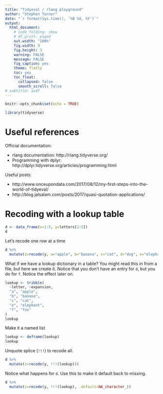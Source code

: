 ```yaml
---
title: "Tidyeval / rlang playground"
author: "Stephen Turner"
date: "`r format(Sys.time(), '%B %d, %Y')`"
output: 
  html_document: 
    # code_folding: show
    # df_print: paged
    out.width: "100%"
    fig.width: 9
    fig.height: 3
    warning: FALSE
    message: FALSE
    fig_caption: yes
    theme: flatly
    toc: yes
    toc_float: 
      collapsed: false
      smooth_scroll: false
# subtitle: asdf
---
```


```r
knitr::opts_chunk$set(echo = TRUE)
```

```r
library(tidyverse)
```

# Useful references

Official documentation: 

- rlang documentation: http://rlang.tidyverse.org/
- Programming with dplyr: http://dplyr.tidyverse.org/articles/programming.html

Useful posts:

- http://www.onceupondata.com/2017/08/12/my-first-steps-into-the-world-of-tidyeval/
- http://blog.jalsalam.com/posts/2017/quasi-quotation-applications/

# Recoding with a lookup table

```r
d <- data_frame(x=1:5, y=letters[1:5])
d
```

Let's recode one row at a time

```r
d %>% 
  mutate(z=recode(y, a="apple", b="banana", c="cat", d="dog", e="elephant")) # etc
```

What if we have a lookup dictionary in a table? You might read this in from a file, but here we create it. Notice that you don't have an entry for `d`, but you do for `f`. Notice the effect later on.

```r
lookup <- tribble(
  ~letter, ~expansion, 
  "a", "apple",
  "b", "banana", 
  "c", "cat",
  "e", "elephant",
  "f", "fox"
)
lookup
```

Make it a named list

```r
lookup <- deframe(lookup)
lookup
```

Unquote splice (`!!!`) to recode all.

```r
d %>% 
  mutate(z=recode(y, !!!(lookup)))
```

Notice what happens for `d`. Use this to make it default back to missing.

```r
d %>% 
  mutate(z=recode(y, !!!(lookup), .default=NA_character_))
```
